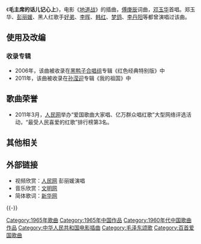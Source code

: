 《'''毛主席的话儿记心上'''》，电影《[[地道战_(电影)|地道战]]》的插曲，[[傅庚辰|傅庚辰]]词曲，[[邓玉华|邓玉华]]首唱。郑玉华、[[彭丽媛|彭丽媛]]、黑人红歌手[[好弟|好弟]]、[[李晖|李晖]]、[[韩红|韩红]]、[[梦鸽|梦鸽]]、[[李丹阳_(歌唱家)|李丹阳]]等都曾演唱过该曲。
== 使用及改编 ==
=== 收录专辑 ===
*2006年，该曲被收录在[[黑鸭子合唱组|黑鸭子合唱组]]专辑《红色经典特别版》中
*2011年，该曲被收录在[[孙滢迎|孙滢迎]]专辑《我的祖国》中
== 歌曲荣誉 ==
*2011年3月，[[人民网|人民网]]举办“爱国歌曲大家唱、亿万群众唱红歌”大型网络评选活动，“最受人民喜爱的红歌”排行榜第3名。
== 其他相关 ==

== 外部链接 ==
*视频欣赏：[http://tv.people.com.cn/GB/79889/9375182.html 人民网]{{Wayback|url=http://tv.people.com.cn/GB/79889/9375182.html |date=20110305002632 }} 彭丽媛演唱
*音乐欣赏：[http://archive.wenming.cn/hsly/2008-09/18/content_14429190.htm 文明网]
*简体歌词：[http://news.xinhuanet.com/mil/2007-12/03/content_7191534.htm 新华网]{{Wayback|url=http://news.xinhuanet.com/mil/2007-12/03/content_7191534.htm |date=20080908120541 }}

{{-}}
{{中宣部推荐100首爱国歌曲}}

[[Category:1965年歌曲|Category:1965年歌曲]]
[[Category:1965年中国作品|Category:1965年中国作品]]
[[Category:1960年代中国歌曲作品|Category:1960年代中国歌曲作品]]
[[Category:中华人民共和国电影插曲|Category:中华人民共和国电影插曲]]
[[Category:毛泽东颂歌|Category:毛泽东颂歌]]
[[Category:百首爱国歌曲|Category:百首爱国歌曲]]